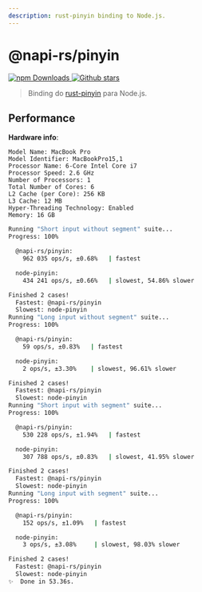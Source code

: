 ```yaml
---
description: rust-pinyin binding to Node.js.
---
```


# @napi-rs/pinyin

<a href="https://www.npmjs.com/package/@napi-rs/pinyin" target="_blank">
  <img
    alt="npm Downloads"
    src="https://img.shields.io/npm/dm/@napi-rs/pinyin"
  />
</a>
<a href="https://github.com/Brooooooklyn/pinyin" target="_blank">
  <img
    alt="Github stars"
    src="https://img.shields.io/github/stars/Brooooooklyn/pinyin?style=social"
  />
</a>

> Binding do [rust-pinyin](https://github.com/mozillazg/rust-pinyin) para Node.js.

## Performance

**Hardware info**:

```
Model Name: MacBook Pro
Model Identifier: MacBookPro15,1
Processor Name: 6-Core Intel Core i7
Processor Speed: 2.6 GHz
Number of Processors: 1
Total Number of Cores: 6
L2 Cache (per Core): 256 KB
L3 Cache: 12 MB
Hyper-Threading Technology: Enabled
Memory: 16 GB
```

```bash {8,19}
Running "Short input without segment" suite...
Progress: 100%

  @napi-rs/pinyin:
    962 035 ops/s, ±0.68%   | fastest

  node-pinyin:
    434 241 ops/s, ±0.66%   | slowest, 54.86% slower

Finished 2 cases!
  Fastest: @napi-rs/pinyin
  Slowest: node-pinyin
Running "Long input without segment" suite...
Progress: 100%

  @napi-rs/pinyin:
    59 ops/s, ±0.83%   | fastest

  node-pinyin:
    2 ops/s, ±3.30%    | slowest, 96.61% slower

Finished 2 cases!
  Fastest: @napi-rs/pinyin
  Slowest: node-pinyin
Running "Short input with segment" suite...
Progress: 100%

  @napi-rs/pinyin:
    530 228 ops/s, ±1.94%   | fastest

  node-pinyin:
    307 788 ops/s, ±0.83%   | slowest, 41.95% slower

Finished 2 cases!
  Fastest: @napi-rs/pinyin
  Slowest: node-pinyin
Running "Long input with segment" suite...
Progress: 100%

  @napi-rs/pinyin:
    152 ops/s, ±1.09%   | fastest

  node-pinyin:
    3 ops/s, ±3.08%     | slowest, 98.03% slower

Finished 2 cases!
  Fastest: @napi-rs/pinyin
  Slowest: node-pinyin
✨  Done in 53.36s.
```
